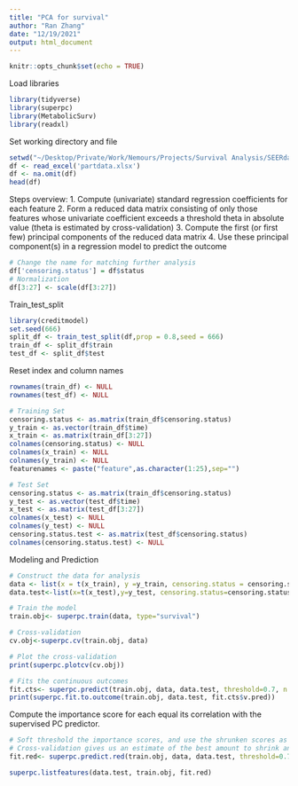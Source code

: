 ```yaml
---
title: "PCA for survival"
author: "Ran Zhang"
date: "12/19/2021"
output: html_document
---
```


```r
knitr::opts_chunk$set(echo = TRUE)
```

Load libraries
```r
library(tidyverse)
library(superpc)
library(MetabolicSurv)
library(readxl)
```

Set working directory and file
```r
setwd("~/Desktop/Private/Work/Nemours/Projects/Survival Analysis/SEERdata")
df <- read_excel('partdata.xlsx')
df <- na.omit(df)
head(df)
```

Steps overview:
1. Compute (univariate) standard regression coefficients for each feature
2. Form a reduced data matrix consisting of only those features whose univariate coefficient exceeds a threshold theta in absolute value (theta is estimated by cross-validation)
3. Compute the first (or first few) principal components of the reduced data matrix
4. Use these principal component(s) in a regression model to predict the outcome


```r
# Change the name for matching further analysis
df['censoring.status'] = df$status
# Normalization 
df[3:27] <- scale(df[3:27])
```

Train_test_split
```r
library(creditmodel)
set.seed(666)
split_df <- train_test_split(df,prop = 0.8,seed = 666)
train_df <- split_df$train
test_df <- split_df$test
```

Reset index and column names
```r
rownames(train_df) <- NULL
rownames(test_df) <- NULL

# Training Set
censoring.status <- as.matrix(train_df$censoring.status)
y_train <- as.vector(train_df$time)
x_train <- as.matrix(train_df[3:27])
colnames(censoring.status) <- NULL
colnames(x_train) <- NULL
colnames(y_train) <- NULL
featurenames <- paste("feature",as.character(1:25),sep="")

# Test Set 
censoring.status <- as.matrix(train_df$censoring.status)
y_test <- as.vector(test_df$time)
x_test <- as.matrix(test_df[3:27])
colnames(x_test) <- NULL
colnames(y_test) <- NULL
censoring.status.test <- as.matrix(test_df$censoring.status)
colnames(censoring.status.test) <- NULL
```



Modeling and Prediction
```r
# Construct the data for analysis 
data <- list(x = t(x_train), y =y_train, censoring.status = censoring.status, featurenames=featurenames)
data.test<-list(x=t(x_test),y=y_test, censoring.status=censoring.status.test, featurenames= featurenames)

# Train the model
train.obj<- superpc.train(data, type="survival")

# Cross-validation
cv.obj<-superpc.cv(train.obj, data)

# Plot the cross-validation
print(superpc.plotcv(cv.obj))

# Fits the continuous outcomes 
fit.cts<- superpc.predict(train.obj, data, data.test, threshold=0.7, n.components=3, prediction.type="continuous")
print(superpc.fit.to.outcome(train.obj, data.test, fit.cts$v.pred))
```


Compute the importance score for each equal its correlation with the supervised PC predictor.
```r
# Soft threshold the importance scores, and use the shrunken scores as weights to from a reduced predictor. 
# Cross-validation gives us an estimate of the best amount to shrink and an idea of how well the shrunken predictor works.
fit.red<- superpc.predict.red(train.obj, data, data.test, threshold=0.7)

superpc.listfeatures(data.test, train.obj, fit.red)

```







